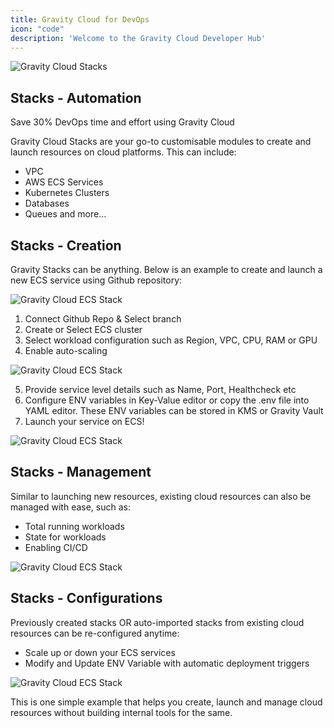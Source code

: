```yaml
---
title: Gravity Cloud for DevOps
icon: "code"
description: 'Welcome to the Gravity Cloud Developer Hub'
---
```


<img
  className="block"
  src="/images/website-stacks.png"
  alt="Gravity Cloud Stacks"
/>

## Stacks - Automation

<Note>Save 30% DevOps time and effort using Gravity Cloud</Note>

Gravity Cloud Stacks are your go-to customisable modules to create and launch resources on cloud platforms. This can include:
- VPC
- AWS ECS Services
- Kubernetes Clusters
- Databases
- Queues
and more...

## Stacks - Creation

Gravity Stacks can be anything. Below is an example to create and launch a new ECS service using Github repository:

<img
  className="block"
  src="/images/ecs-0.png"
  alt="Gravity Cloud ECS Stack"
/>

1. Connect Github Repo & Select branch
2. Create or Select ECS cluster
3. Select workload configuration such as Region, VPC, CPU, RAM or GPU
4. Enable auto-scaling

<img
  className="block"
  src="/images/ecs-1.png"
  alt="Gravity Cloud ECS Stack"
/>

5. Provide service level details such as Name, Port, Healthcheck etc
6. Configure ENV variables in Key-Value editor or copy the .env file into YAML editor. These ENV variables can be stored in KMS or Gravity Vault
7. Launch your service on ECS!

<img
  className="block"
  src="/images/ecs-2.png"
  alt="Gravity Cloud ECS Stack"
/>

## Stacks - Management

Similar to launching new resources, existing cloud resources can also be managed with ease, such as:

- Total running workloads
- State for workloads
- Enabling CI/CD

<img
  className="block"
  src="/images/ecs-3.png"
  alt="Gravity Cloud ECS Stack"
/>

## Stacks - Configurations

Previously created stacks OR auto-imported stacks from existing cloud resources can be re-configured anytime:

- Scale up or down your ECS services
- Modify and Update ENV Variable with automatic deployment triggers

<img
  className="block"
  src="/images/ecs-4.png"
  alt="Gravity Cloud ECS Stack"
/>

This is one simple example that helps you create, launch and manage cloud resources without building internal tools for the same.

